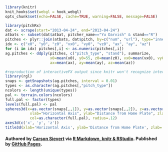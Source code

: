 ```r
library(knitr)
knit_hooks$set(webgl = hook_webgl)
opts_chunk$set(echo=FALSE, cache=TRUE, warning=FALSE, message=FALSE)
```

```r
library(pitchRx)
dat <- scrape(start="2013-04-24", end="2013-04-24")
atbats <- subset(dat$atbat, pitcher_name=="Yu Darvish" & stand=="R")
pitches <- plyr::join(atbats, dat$pitch, by=c("num", "url"), type="inner")
idx <- c("x0", "y0", "z0", "vx0", "vy0", "vz0", "ax", "ay", "az")
for (i in idx) pitches[,i] <- as.numeric(pitches[,i])
ag.pitches <- ddply(pitches, c("pitch_type", "stand"), summarize,
                    x0=mean(x0), y0=55, z0=mean(z0), vx0=mean(vx0), vy0=mean(vy0), vz0=mean(vz0),
                    ax=mean(ax), ay=mean(ay), az=mean(az))
```

```r
#reproduction of interactiveFX output since knitr won't recognize interactiveFX (but does recognize spheres3d)
library(rgl)
snaps <- getSnapshots(ag.pitches, interval = 0.01)
types <- as.character(ag.pitches[,"pitch_type"])
ncolors <- length(unique(types))
pal <- terrain.colors(ncolors)
full.pal <- factor(types)
levels(full.pal) <- pal
spheres3d(x=as.vector(snaps[,,1]), y=as.vector(snaps[,,2]), z=as.vector(snaps[,,3]),
           xlab="Horizontal Axis", ylab="Distance from Home Plate", zlab="Height From Ground",
           col=as.character(full.pal), radius=.12)
axes3d(c('x', 'y', 'z'))
title3d(xlab='Horizontal Axis', ylab='Distance from Home Plate', zlab='Height From Ground')
```


#### Authored by <a href="http://cpsievert.github.com/home.html">Carson Sievert</a> via <a href="http://www.rstudio.com/ide/docs/authoring/using_markdown">R Markdown, knitr & RStudio</a>. Published by <a href="http://pages.github.com/">GitHub Pages</a>.
